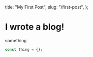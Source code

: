   title: "My First Post",
  slug: "/first-post",
};

# I wrote a blog!

something

```js
const thing = {};
```
